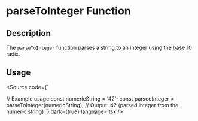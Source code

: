 
<Meta title='Utils/Misc/parseToInteger' />

# parseToInteger Function
## Description

The `parseToInteger` function parses a string to an integer using the base 10 radix.

## Usage


<Source code={`



// Example usage
const numericString = '42';
const parsedInteger = parseToInteger(numericString);
// Output: 42 (parsed integer from the numeric string)
`} dark={true} language='tsx'/>
